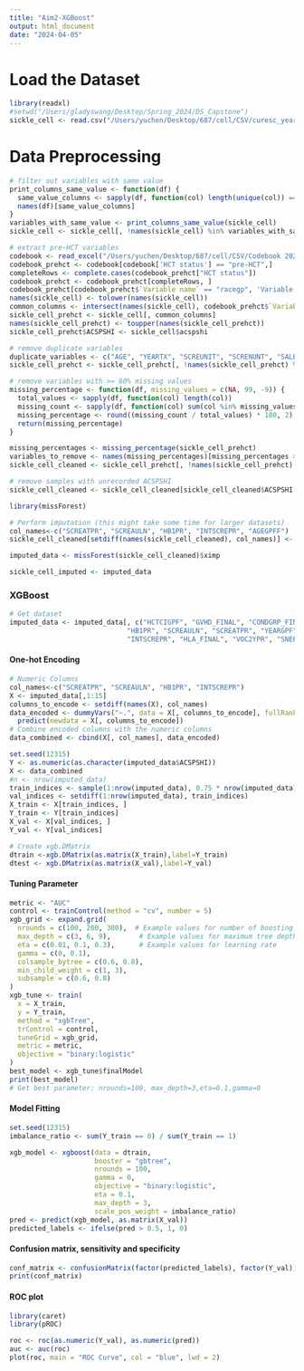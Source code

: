 ```yaml
---
title: "Aim2-XGBoost"
output: html_document
date: "2024-04-05"
---
```


# Load the Dataset

```r
library(readxl) 
#setwd("/Users/gladyswang/Desktop/Spring_2024/DS_Capstone")
sickle_cell <- read.csv("/Users/yuchen/Desktop/687/cell/CSV/curesc_year3_v3.csv")
```

# Data Preprocessing
```r
# filter out variables with same value
print_columns_same_value <- function(df) {
  same_value_columns <- sapply(df, function(col) length(unique(col)) == 1)
  names(df)[same_value_columns]
}
variables_with_same_value <- print_columns_same_value(sickle_cell)
sickle_cell <- sickle_cell[, !names(sickle_cell) %in% variables_with_same_value]
```


```r
# extract pre-HCT variables
codebook <- read_excel("/Users/yuchen/Desktop/687/cell/CSV/Codebook 2021 Year 3.xlsx")
codebook_prehct <- codebook[codebook['HCT status'] == "pre-HCT",]
completeRows <- complete.cases(codebook_prehct["HCT status"])
codebook_prehct <- codebook_prehct[completeRows, ]
codebook_prehct[codebook_prehct$`Variable name` == "racegp", 'Variable name'] <- 'raceg'
names(sickle_cell) <- tolower(names(sickle_cell))
common_columns <- intersect(names(sickle_cell), codebook_prehct$`Variable name`)
sickle_cell_prehct <- sickle_cell[, common_columns]
names(sickle_cell_prehct) <- toupper(names(sickle_cell_prehct))
sickle_cell_prehct$ACSPSHI <- sickle_cell$acspshi
```

```r
# remove duplicate variables
duplicate_variables <- c("AGE", "YEARTX", "SCREUNIT", "SCRENUNT", "SALBUNIT", "SALBNUNT", "HB1UNPR")
sickle_cell_prehct <- sickle_cell_prehct[, !names(sickle_cell_prehct) %in% duplicate_variables]
```

```r
# remove variables with >= 60% missing values
missing_percentage <- function(df, missing_values = c(NA, 99, -9)) {
  total_values <- sapply(df, function(col) length(col))
  missing_count <- sapply(df, function(col) sum(col %in% missing_values))
  missing_percentage <- round((missing_count / total_values) * 100, 2)
  return(missing_percentage)
}

missing_percentages <- missing_percentage(sickle_cell_prehct)
variables_to_remove <- names(missing_percentages)[missing_percentages >= 60]
sickle_cell_cleaned <- sickle_cell_prehct[, !names(sickle_cell_prehct) %in% variables_to_remove]
```

```r
# remove samples with unrecorded ACSPSHI
sickle_cell_cleaned <- sickle_cell_cleaned[sickle_cell_cleaned$ACSPSHI != 99, ]
```

```r
library(missForest)

# Perform imputation (this might take some time for larger datasets)
col_names<-c("SCREATPR", "SCREAULN", "HB1PR", "INTSCREPR", "AGEGPFF")
sickle_cell_cleaned[setdiff(names(sickle_cell_cleaned), col_names)] <- lapply(sickle_cell_cleaned[setdiff(names(sickle_cell_cleaned), col_names)], factor)

imputed_data <- missForest(sickle_cell_cleaned)$ximp

sickle_cell_imputed <- imputed_data
```

### XGBoost

```r
# Get dataset
imputed_data <- imputed_data[, c("HCTCIGPF", "GVHD_FINAL", "CONDGRP_FINAL", "CONDGRPF", "SCATXRSN", 
                             "HB1PR", "SCREAULN", "SCREATPR", "YEARGPF", "DONORF", "ETHNICIT", 
                             "INTSCREPR", "HLA_FINAL", "VOC2YPR", "SNEPHRPR", "ACSPSHI")]
```

#### One-hot Encoding

```r
# Numeric Columns
col_names<-c("SCREATPR", "SCREAULN", "HB1PR", "INTSCREPR")
X <- imputed_data[,1:15]
columns_to_encode <- setdiff(names(X), col_names)
data_encoded <- dummyVars("~.", data = X[, columns_to_encode], fullRank = TRUE) %>%
  predict(newdata = X[, columns_to_encode])
# Combine encoded columns with the numeric columns
data_combined <- cbind(X[, col_names], data_encoded)
```

```r
set.seed(12315)
Y <- as.numeric(as.character(imputed_data$ACSPSHI))
X <- data_combined
#n <- nrow(imputed_data)
train_indices <- sample(1:nrow(imputed_data), 0.75 * nrow(imputed_data)) 
val_indices <- setdiff(1:nrow(imputed_data), train_indices) 
X_train <- X[train_indices, ]
Y_train <- Y[train_indices]
X_val <- X[val_indices, ]
Y_val <- Y[val_indices]

# Create xgb.DMatrix
dtrain <-xgb.DMatrix(as.matrix(X_train),label=Y_train)
dtest <- xgb.DMatrix(as.matrix(X_val),label=Y_val)
```

#### Tuning Parameter

```r
metric <- "AUC"
control <- trainControl(method = "cv", number = 5)
xgb_grid <- expand.grid(
  nrounds = c(100, 200, 300),  # Example values for number of boosting rounds
  max_depth = c(3, 6, 9),       # Example values for maximum tree depth
  eta = c(0.01, 0.1, 0.3),      # Example values for learning rate
  gamma = c(0, 0.1),       
  colsample_bytree = c(0.6, 0.8),  
  min_child_weight = c(1, 3),      
  subsample = c(0.6, 0.8)          
)
xgb_tune <- train(
  x = X_train,
  y = Y_train,
  method = "xgbTree",
  trControl = control,
  tuneGrid = xgb_grid,
  metric = metric,
  objective = "binary:logistic"
)
best_model <- xgb_tune$finalModel
print(best_model)
# Get best parameter: nrounds=100, max_depth=3,eta=0.1,gamma=0
```

#### Model Fitting

```r
set.seed(12315)
imbalance_ratio <- sum(Y_train == 0) / sum(Y_train == 1)

xgb_model <- xgboost(data = dtrain,
                     booster = "gbtree",
                     nrounds = 100, 
                     gamma = 0, 
                     objective = "binary:logistic",
                     eta = 0.1, 
                     max_depth = 3,
                     scale_pos_weight = imbalance_ratio)  
pred <- predict(xgb_model, as.matrix(X_val))
predicted_labels <- ifelse(pred > 0.5, 1, 0) 
```

#### Confusion matrix, sensitivity and specificity

```r
conf_matrix <- confusionMatrix(factor(predicted_labels), factor(Y_val))
print(conf_matrix)
```

#### ROC plot

```r
library(caret)
library(pROC)

roc <- roc(as.numeric(Y_val), as.numeric(pred))
auc <- auc(roc)
plot(roc, main = "ROC Curve", col = "blue", lwd = 2)
```
